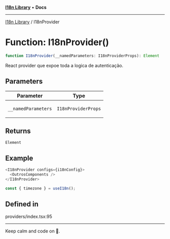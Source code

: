 
<Meta title="Libs/I18n/functions/I18nProvider" />



[**I18n Library**](/?path=/docs/libs-i18n-overview--page) • **Docs**

***

[I18n Library](/?path=/docs/libs-i18n-overview--page) / I18nProvider

# Function: I18nProvider()

```ts
function I18nProvider(__namedParameters: I18nProviderProps): Element
```

React provider que expoe toda a logica de autenticação.

## Parameters

<table>
<thead>
<tr>
<th>Parameter</th>
<th>Type</th>
</tr>
</thead>
<tbody>
<tr>
<td>

`__namedParameters`

</td>
<td>

`I18nProviderProps`

</td>
</tr>
</tbody>
</table>

## Returns

`Element`

## Example

```ts
<I18nProvider configs={i18nConfig}>
  <OutrosComponents />
</I18nProvider>

const { timezone } = useI18n();
```

## Defined in

providers/index.tsx:95


***

Keep calm and code on 🤘.